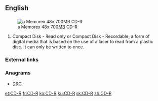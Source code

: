 ==English==

==={{initialism-old|en}}===
[[File:CDR-large.jpg|thumb|a Memorex 48x 700[[megabyte|MB]] CD-R]]

{{head|en}}

# Compact Disk - Read only or Compact Disk - Recordable; a form of digital media that is based on the use of a laser to read from a plastic disc.  It can only be written to once.

===External links===
{{pedialite}}

===Anagrams===
* [[DRC#English|DRC]]

[[et:CD-R]]
[[fr:CD-R]]
[[ko:CD-R]]
[[ku:CD-R]]
[[sk:CD-R]]
[[zh:CD-R]]